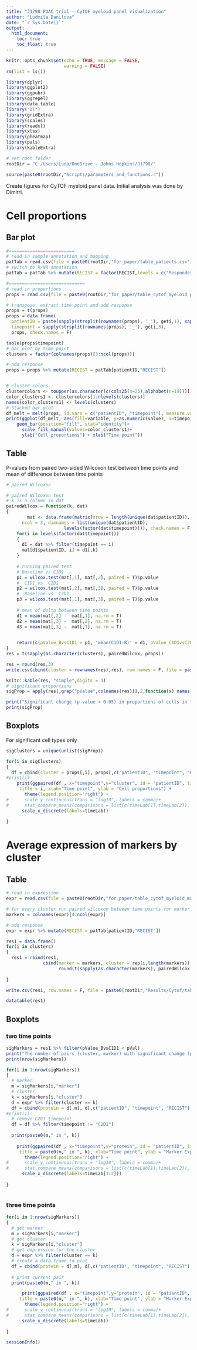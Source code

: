 ```yaml
---
title: "J1798 PDAC trial - CyTOF myeloid panel visualization"
author: "Ludmila Danilova"
date: "`r Sys.Date()`"
output: 
  html_document:
    toc: true
    toc_float: true
---
```


```r
knitr::opts_chunk$set(echo = TRUE, message = FALSE,
                      warning = FALSE)
rm(list = ls())

library(dplyr)
library(ggplot2)
library(ggpubr)
library(ggrepel)
library(data.table)
library("DT")
library(gridExtra)
library(scales)
library(readxl)
library(xlsx)
library(pheatmap)
library(pals)
library(kableExtra)

# set root folder
rootDir = "C:/Users/Luda/OneDrive - Johns Hopkins/J1798/"

source(paste0(rootDir,"Scripts/parameters_and_functions.r"))

```
Create figures for CyTOF myeloid panel data. Initial analysis was done by Dimitri.

# Cell proportions

## Bar plot

```r

#=========================
# read in sample annotation and mapping
patTab = read.csv(file = paste0(rootDir,"for_paper/table_patients.csv"), row.names = 1)
# switch to R/NR annotation
patTab = patTab %>% mutate(RECIST = factor(RECIST,levels = c("Responder", "NonResponder"), labels = c("R","NR")))

#=============================
# read in proportions
props = read.csv(file = paste0(rootDir,"for_paper/table_cytof_myeloid_props.csv"), row.names = 1)

# transpose, extract time point and add response
props = t(props)
props = data.frame(
  patientID = paste(sapply(strsplit(rownames(props), '_'), geti,1), sapply(strsplit(rownames(props), '_'), geti,2), sep = '_'),
  timepoint = sapply(strsplit(rownames(props), '_'), geti,3), 
  props, check.names = F)

table(props$timepoint)
# bar plot by time point
clusters = factor(colnames(props)[3:ncol(props)])

# add response
props = props %>% mutate(RECIST = patTab[patientID,"RECIST"])


# cluster colors
clustercolors <- toupper(as.character(c(cols25(n=25),alphabet(n=19)))[1:length(clusters)])
color_clusters1 <- clustercolors[1:nlevels(clusters)]
names(color_clusters1) <- levels(clusters)
# Stacked bar plot
df_melt = melt(props, id.vars = c("patientID", "timepoint"), measure.vars = clusters)
print(ggplot(df_melt, aes(fill=variable, y=as.numeric(value), x=timepoint)) + 
    geom_bar(position="fill", stat="identity")+
      scale_fill_manual(values=color_clusters1)+
      ylab("Cell proportions") + xlab("Time point"))
```

## Table

P-values from paired two-sided Wilcoxon test between time points and mean of difference between time points

```r
# paired Wilcoxon

# paired Wilcoxon test
# k is a column in dat
pairedWilcox = function(k, dat)
{
        mat <- data.frame(matrix(nrow = length(unique(dat$patientID)),
      ncol = 3, dimnames = list(unique(dat$patientID),
                      levels(factor(dat$timepoint)))), check.names = F)
    for(i in levels(factor(dat$timepoint)))
    {
      d1 = dat %>% filter(timepoint == i)
      mat[d1$patientID, i] = d1[,k]
    }
      
    # running paired test
    # Baseline vs C1D1
    p1 = wilcox.test(mat[,1], mat[,2], paired = T)$p.value
    #  C1D1 vs  C2D1
    p2 = wilcox.test(mat[,2], mat[,3], paired = T)$p.value
    #  Baseline vs  C2D1
    p3 = wilcox.test(mat[,1], mat[,3], paired = T)$p.value
   
    # mean of delta between time points
    d1 = mean(mat[,2] -  mat[,1], na.rm = T)
    d2 = mean(mat[,3] -  mat[,2], na.rm = T)
    d3 = mean(mat[,3] -  mat[,1], na.rm = T)
   

    return(c(pValue_BvsC1D1 = p1, 'mean(C1D1-B)' = d1, pValue_C1D1vsC2D2 = p2, 'mean(C2D2-C1D1)' = d2, pValue_BvsC2D2 = p3,'mean(C2D1-B)' = d3))
}
res = t(sapply(as.character(clusters), pairedWilcox, props))

res = round(res,3)
write.csv(cbind(cluster = rownames(res),res), row.names = F, file = paste0(rootDir,"Results/Cytof/table_cytof_myeloid_wilcox_pvalues_proportions.csv"))

knitr::kable(res, "simple",digits = 3)
# significant proportions
sigProp = apply(res[,grep("pValue",colnames(res))],2,function(x) names(x)[which(x < pVal)])

print("Significant change (p-value < 0.05) in proportions of cells in the following cell types:")
print(sigProp)

```
## Boxplots

For significant cell types only

```r
sigClusters = unique(unlist(sigProp))

for(i in sigClusters)
{
  df = cbind(cluster = props[,i], props[,c("patientID", "timepoint", "RECIST") ] )
#print(i)
    print(ggpaired(df , x="timepoint",y="cluster", id = "patientID", line.size = .7, line.color = "RECIST",palette =  recistCol,
     title = i, xlab="Time point", ylab = "Cell proportions") +
       theme(legend.position="right") +
#      scale_y_continuous(trans = "log10", labels = comma)+
#      stat_compare_means(comparisons = list(c(timeLab[1],timeLab[2]), c(timeLab[1],timeLab[3]), c(timeLab[2],timeLab[3]))), method = "wilcox.test", paired = T)+
      scale_x_discrete(labels=timeLab))
      
}


```

# Average expression of markers by cluster

## Table

```r
# read in expression
expr = read.csv(file = paste0(rootDir,"for_paper/table_cytof_myeloid_marker_expression.csv"))

# for every cluster run paired wilcoxon between time points for marker expression
markers = colnames(expr)[4:ncol(expr)]

# add response
expr = expr %>% mutate(RECIST = patTab[patientID,"RECIST"])

res1 = data.frame()
for(i in clusters)
{
  res1 = rbind(res1, 
              cbind(marker = markers, cluster = rep(i,length(markers)),
                    round(t(sapply(as.character(markers), pairedWilcox, expr %>% filter(cluster == i))),3)))
  
}

write.csv(res1, row.names = F, file = paste0(rootDir,"Results/Cytof/table_cytof_myeloid_wilcox_pvalues_marker_expression.csv"))

datatable(res1)

```

## Boxplots
### two time points

```r
sigMarkers = res1 %>% filter(pValue_BvsC1D1 < pVal)
print("The number of pairs (cluster, marker) with significant change (p-value < 0.05) in marker expression between baseline and C1D1:")
print(nrow(sigMarkers))

for(i in 1:nrow(sigMarkers))
{
  # marker
  m = sigMarkers[i,"marker"]
  # cluster
  k = sigMarkers[i,"cluster"]
  d = expr %>% filter(cluster == k)
  df = cbind(protein = d[,m], d[,c("patientID", "timepoint", "RECIST") ] )
#print(i)
  # remove C2D1 timepoint
  df = df %>% filter(timepoint != "C2D1")
  
  print(paste0(m," in ", k))
  
    print(ggpaired(df , x="timepoint",y="protein", id = "patientID", line.size = .7, line.color = "RECIST",palette =  recistCol,
     title = paste0(m," in ", k), xlab="Time point", ylab = "Marker Expression") +
       theme(legend.position="right") +
#      scale_y_continuous(trans = "log10", labels = comma)+
#      stat_compare_means(comparisons = list(c(timeLab[1],timeLab[2]), c(timeLab[1],timeLab[3]), c(timeLab[2],timeLab[3]))), method = "wilcox.test", paired = T)+
      scale_x_discrete(labels=timeLab[1:2]))
      
}



```

### three time points

```r

for(i in 1:nrow(sigMarkers))
{
  # get marker
  m = sigMarkers[i,"marker"]
  # get cluster
  k = sigMarkers[i,"cluster"]
  # get expression for the cluster
  d = expr %>% filter(cluster == k)
  # create a data.frame to plot
  df = cbind(protein = d[,m], d[,c("patientID", "timepoint", "RECIST") ] )
  
  # print current pair
  print(paste0(m," in ", k))

      print(ggpaired(df , x="timepoint",y="protein", id = "patientID", line.size = .7, line.color = "RECIST",palette =  recistCol,
     title = paste0(m," in ", k), xlab="Time point", ylab = "Marker Expression") +
       theme(legend.position="right") +
#      scale_y_continuous(trans = "log10", labels = comma)+
#      stat_compare_means(comparisons = list(c(timeLab[1],timeLab[2]), c(timeLab[1],timeLab[3]), c(timeLab[2],timeLab[3]))), method = "wilcox.test", paired = T)+
      scale_x_discrete(labels=timeLab))
      
}


```

```r
sessionInfo()
```




